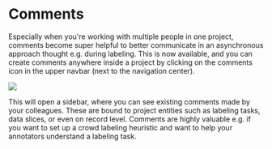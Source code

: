 # Comments

Especially when you're working with multiple people in one project, comments become super helpful to better communicate in an asynchronous approach thought e.g. during labeling. This is now available, and you can create comments anywhere inside a project by clicking on the comments icon in the upper navbar (next to the navigation center).

![](https://files.readme.io/29a8872-engineer-labeling-view.png)

This will open a sidebar, where you can see existing comments made by your colleagues. These are bound to project entities such as labeling tasks, data slices, or even on record level. Comments are highly valuable e.g. if you want to set up a crowd labeling heuristic and want to help your annotators understand a labeling task.
